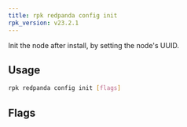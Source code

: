 ```yaml
---
title: rpk redpanda config init
rpk_version: v23.2.1
---
```


<head>
  <meta name="title" content="rpk redpanda config init | Redpanda Docs" />
  <meta name="description" content="rpk redpanda config init" />
  <link rel="canonical" href="https://docs.redpanda.com/docs/reference/rpk/rpk-redpanda/rpk-redpanda-config-init/" />
</head>


<Aliases name="badge-deprecated" /> 

Init the node after install, by setting the node's UUID.

## Usage

```bash
rpk redpanda config init [flags]
```

## Flags

<!--
[cols=",,",]
|===
|*Value* |*Type* |*Description*

|-h, --help |- |Help for init.

|--config |string |Redpanda or rpk config file; default search paths are
~/.config/rpk/rpk.yaml, $PWD, and /etc/redpanda/`redpanda.yaml`.

|-X, --config-opt |stringArray |Override rpk configuration settings; '-X
help' for detail or '-X list' for terser detail.

|--profile |string |rpk profile to use.

|-v, --verbose |- |Enable verbose logging.
|===

-->

